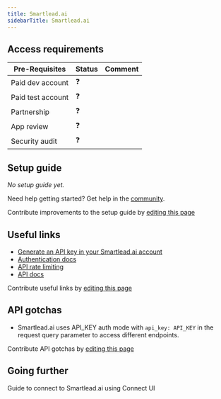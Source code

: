 ```yaml
---
title: Smartlead.ai
sidebarTitle: Smartlead.ai
---
```



<Overview />
<PreBuiltTooling />
<PreBuiltUseCases />

## Access requirements
| Pre-Requisites | Status | Comment|
| - | - | - |
| Paid dev account | ❓ |  |
| Paid test account | ❓ |  |
| Partnership | ❓ | |
| App review | ❓ |  |
| Security audit | ❓ | |


## Setup guide

_No setup guide yet._

<Tip>Need help getting started? Get help in the [community](https://nango.dev/slack).</Tip>

<Note>Contribute improvements to the setup guide by [editing this page](https://github.com/nangohq/nango/tree/master/docs-v2/integrations/all/smartlead-ai.mdx)</Note>


## Useful links

-   [Generate an API key in your Smartlead.ai account](https://app.smartlead.ai/app/settings/profile)
-   [Authentication docs](https://api.smartlead.ai/reference/authentication)
-   [API rate limiting](https://api.smartlead.ai/reference/rate-limits)
-   [API docs](https://api.smartlead.ai/reference)

<Note>Contribute useful links by [editing this page](https://github.com/nangohq/nango/tree/master/docs-v2/integrations/all/smartlead-ai.mdx)</Note>

## API gotchas

- Smartlead.ai uses API_KEY auth mode with `api_key: API_KEY` in the request query parameter to access different endpoints.

<Note>Contribute API gotchas by [editing this page](https://github.com/nangohq/nango/tree/master/docs-v2/integrations/all/smartlead-ai.mdx)</Note>


## Going further

<Card title="Connect to Smartlead.ai" icon="link" href="/integrations/all/smartlead-ai/connect" horizontal>
  Guide to connect to Smartlead.ai using Connect UI
</Card>
